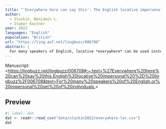 ```yaml
---
title: "'Everywhere here can say this': The English locative impersonal"
author:
  - Sluckin, Benjamin L.
  - Itamar Kastner
year: 2022
languages: "English"
population: "British"
url: "https://ling.auf.net/lingbuzz/006708"
abstract: |
  For many speakers of English, locative *everywhere* can be used instead of the universal pronoun *everyone* in certain contexts, to denote a generic or impersonal set of individuals. This paper documents "impersonal *everywhere*" for the first time, applying a range of syntactic tests to determine its synchronic status. Based on a large-scale acceptability study, we find that it requires overt reference to a large location, as in *everywhere on the coast*. The results further indicate that UK speakers are more accepting of it than US speakers, in particular younger UK speakers. We discuss the grammatical properties of this construction, how it might have arisen (from variationist and diachronic perspectives), and possible typological correlates – all outlining a range of questions for future study on this understudied variant.
---
```


Manuscript: \<<https://lingbuzz.net/lingbuzz/006708#:~:text=%27Everywhere%20here%20can%20say%20this,English%20locative%20impersonal%20%2D%20lingbuzz%2F006708&text=For%20many%20speakers%20of%20English,or%20impersonal%20set%20of%20individuals.>\>

## Preview

```r
#| label: dat
dat <- readr::read_csv("data/sluckin2022/everywhere-loc.csv")
dat
```
